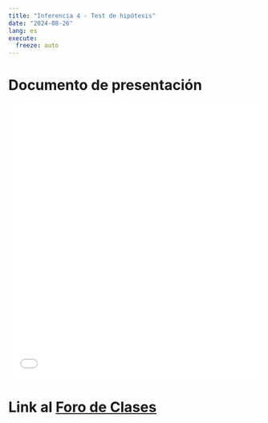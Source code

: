 ```yaml
---
title: "Inferencia 4 - Test de hipótesis"
date: "2024-08-26"
lang: es
execute:
  freeze: auto 
---
```


# Documento de presentación

<iframe src=/slides/05-inferencia4.html height="550" width=100% frameborder="0" allow="accelerometer; autoplay; clipboard-write; encrypted-media; gyroscope; picture-in-picture"  allowfullscreen>
</iframe> 

# Link al [Foro de Clases](/content/foro-clases.qmd)



